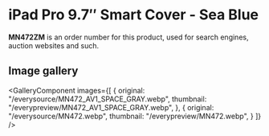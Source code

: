 
# iPad Pro 9.7″ Smart Cover - Sea Blue

<Callout type='info' emoji='👉🏻'>**MN472ZM** is an order number for this product, used for search engines, auction websites and such.</Callout>

## Image gallery

<GalleryComponent
    images={[
      {
        original: "/everysource/MN472_AV1_SPACE_GRAY.webp",
        thumbnail: "/everypreview/MN472_AV1_SPACE_GRAY.webp",
      },
      {
        original: "/everysource/MN472.webp",
        thumbnail: "/everypreview/MN472.webp",
      }
    ]}
  />
